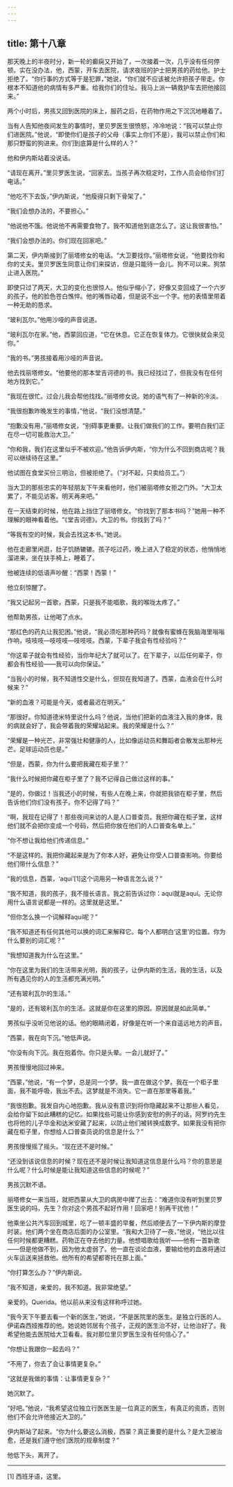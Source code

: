 ```yaml
---
---
---
```

title: 第十八章
---




那天晚上的半夜时分，新一轮的癫痫又开始了，一次接着一次，几乎没有任何停顿。实在没办法，他，西蒙，开车去医院，请求夜班的护士把男孩的药给他。护士拒绝了。“你行事的方式等于是犯罪，”她说，“你们就不应该被允许把孩子带走。你根本不知道他的病情有多严重。给我你们的住址。我马上派一辆救护车去把他接回来。”

两个小时后，男孩又回到医院的床上，服药之后，在药物作用之下沉沉地睡着了。

当有人告知他夜间发生的事情时，里贝罗医生很愤怒，冷冷地说：“我可以禁止你们进医院。”他说，“即使你们是孩子的父母（事实上你们不是），我可以禁止你们和那只野蛮的狗进来。你们到底算是什么样的人？”

他和伊内斯站着没说话。

“请现在离开。”里贝罗医生说，“回家去。当孩子再次稳定时，工作人员会给你们打电话。”

“他吃不下去饭，”伊内斯说，“他瘦得只剩下骨架了。”

“我们会想办法的，不要担心。”

“他说他不饿。他说他不再需要食物了。我不知道他到底怎么了。这让我很害怕。”

“我们会想办法的。你们现在回家吧。”

第二天，伊内斯接到了丽塔修女的电话。“大卫要找你。”丽塔修女说，“他要找你和你的丈夫。里贝罗医生同意让你们来探访，但是只能待一会儿。狗不可以来。狗禁止进入医院。”

即使只过了两天，大卫的变化也很惊人。他似乎缩小了，好像又变回成了一个六岁的孩子。他的脸色苍白憔悴。他的嘴唇动着，但是说不出一个字。他的表情里带着一种无助的恳求。

“玻利瓦尔。”他用沙哑的声音说道。

“玻利瓦尔在家。”他，西蒙回应道，“它在休息。它正在恢复体力。它很快就会来见你。”

“我的书。”男孩接着用沙哑的声音说。

他去找丽塔修女。“他要他的那本堂吉诃德的书。我已经找过了，但我没有在任何地方找到它。”

“我现在很忙。过会儿我会帮他找找。”丽塔修女说。她的语气有了一种新的冷淡。

“我很抱歉昨晚发生的事情，”他说，“我们没想清楚。”

“抱歉没有用，”丽塔修女说，“别碍事更重要。让我们做我们的工作。要明白我们正在尽一切可能救治大卫。”

“你和我，我们在这里似乎不被欢迎。”他告诉伊内斯，“你为什么不回到商店呢？我可以继续待在这里。”

他试图在食堂买份三明治，但被拒绝了。（“对不起，只卖给员工。”）

当大卫的那些忠实的年轻朋友下午来看他时，他们被丽塔修女拒之门外。“大卫太累了，不能见访客。明天再来吧。”

在一天结束的时候，他在路上挡住了丽塔修女。“你找到了那本书吗？”她用一种不理解的眼神看着他。“《堂吉诃德》。大卫的书。你找到了吗？”

“等我有空的时候，我会去找这本书。”她说。

他在走廊里闲逛，肚子饥肠辘辘。孩子吃过药，晚上进入了稳定的状态，他悄悄地溜进来，坐在扶手椅上，睡着了。

他被连续的低语声吵醒：“西蒙！西蒙！”

他立刻惊醒了。

“我又记起另一首歌，西蒙，只是我不能唱歌，我的喉咙太疼了。”

他帮助男孩，让他喝了点水。

“那红色的药丸让我犯困。”他说，“我必须吃那种药吗？就像有蜜蜂在我脑海里嗡嗡作响，吱吱吱—吱吱吱—吱吱吱。西蒙，下辈子我会有性经验吗？”

“你这辈子就会有性经验，当你年纪大了就可以了。在下辈子，以后任何辈子，你都会有性经验——我可以向你保证。”

“当我小的时候，我不知道性交是什么，但现在我知道了。西蒙，血液会在什么时候来？”

“新的血液？可能是今天，或者最迟在明天。”

“那很好。你知道德米特里说什么吗？他说，当他们把新的血液注入我的身体，我的病就会好了，我会带着我的荣耀站起来。我的荣耀是什么？”

“荣耀是一种光芒，非常强壮和健康的人，比如像运动员和舞蹈者会散发出那种光芒。足球运动员也是。”

“但是，西蒙，你为什么要把我藏在柜子里？”

“我什么时候把你藏在柜子里了？我不记得自己做过这样的事。”

“是的，你做过！当我还小的时候，有些人在晚上来，你就把我锁在柜子里，然后告诉他们你们没有孩子。你不记得了吗？”

“啊，我现在记得了！那些夜间来访的人是人口普查员。我把你藏在柜子里，这样他们就不会把你变成一个号码，然后把你放在他们的人口普查名单上。”

“你不想让我给他们传递信息。”

“不是这样的。我把你藏起来是为了你本人好，避免让你受人口普查影响。你要给他们带什么信息？”

“我的信息，西蒙，‘aquí’[1]这个词用另一种语言怎么说？”

“我不知道，我的孩子，我不擅长语言。我之前告诉过你：aquí就是aquí。无论你用什么语言说都是一样的。这里就是这里。”

“但你怎么换一个词解释aquí呢？”

“我不知道还有任何其他可以换的词汇来解释它。每个人都明白‘这里’的位置。你为什么要别的词汇呢？”

“我想知道我为什么在这里。”

“你在这里为我们的生活带来光明，我的孩子，让伊内斯的生活，我的生活，以及所有遇见你的人的生活都充满光明。”

“还有玻利瓦尔的生活。”

“是的，还有玻利瓦尔的生活。这就是你在这里的原因。原因就是如此简单。”

男孩似乎没听见他说的话。他的眼睛闭着，好像是在听一个来自遥远地方的声音。

“西蒙，我在向下沉。”他低声说。

“你没有向下沉。我在抱着你。你只是头晕。一会儿就好了。”

男孩慢慢地回过神来。

“西蒙，”他说，“有一个梦，总是同一个梦。我一直在做这个梦。我在一个柜子里面，我不能呼吸，我出不去。这梦就是不消失。它一直在那里等着我。”

“我很抱歉。我发自内心地抱歉。我从没有意识到将你隐藏起来不让那些人看见，会给你留下如此糟糕的记忆。如果找些可能让你感到安慰的例子的话，阿罗约先生也将他的儿子华金和达米安藏了起来，以防止他们被转换成数字。如果我没有把你藏在柜子里，你想给人口普查员说的信息是什么？”

男孩慢慢摇了摇头。“现在还不是时候。”

“还没到该说信息的时候？现在还不是时候让我知道这信息是什么吗？你的意思是什么呢？什么时候是能让我知道这些信息的时候呢？”

男孩沉默不语。

丽塔修女一来当班，就把西蒙从大卫的病房中撵了出去：“难道你没有听到里贝罗医生说的吗，先生？你对这个男孩不起好作用！回家吧！别再干扰他！”

他乘坐公共汽车回到城里，吃了一顿丰盛的早餐，然后顺便去了一下伊内斯的摩登时装。他们两个坐在商店后面的办公室里。“我和大卫待了一夜，”他说，“他比以往任何时候都更糟糕。药物正在夺去他的力量。他想唱歌给我听——他有一首新歌——但是他做不到，因为他太虚弱了。他一直在谈论血液，要输给他的血液将通过火车运送来拯救他。他所有的希望都寄托在那上面。”

“你打算怎么办？”伊内斯说。

“我不知道，亲爱的，我不知道。我非常绝望。”

亲爱的。Querida。他以前从来没有这样称呼过她。

“我今天下午要去看一个新的医生，”她说，“不是医院里的医生。是独立行医的人。伊诺森西娅推荐的他。她说她邻居有个孩子，正规的医生治不好，让他治好了。我希望他能去医院给大卫看看。我对那位里贝罗医生没有任何信心了。”

“你想让我跟你一起去吗？”

“不用了，你去了会让事情更复杂。”

“这就是我做的事情：让事情更复杂？”

她沉默了。

“好吧。”他说，“我希望这位独立行医医生是一位真正的医生，有真正的资质，否则他们不会允许他接近大卫的。”

伊内斯站了起来。“你为什么要这么消极，西蒙？真正重要的是什么？是大卫被治愈，还是我们遵守他们医院的规章制度？”

他低下头，离开了。



* * *



[1] 西班牙语，这里。